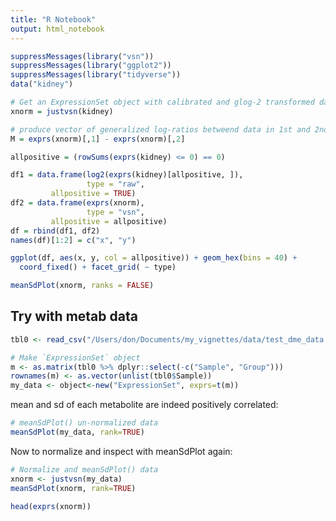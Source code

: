 ```yaml
---
title: "R Notebook"
output: html_notebook
---
```


```r
suppressMessages(library("vsn"))
suppressMessages(library("ggplot2"))
suppressMessages(library("tidyverse"))
data("kidney")
```


```r
# Get an ExpressionSet object with calibrated and glog-2 transformed data
xnorm = justvsn(kidney)

# produce vector of generalized log-ratios betweend data in 1st and 2nd column
M = exprs(xnorm)[,1] - exprs(xnorm)[,2]
```

```r
allpositive = (rowSums(exprs(kidney) <= 0) == 0)

df1 = data.frame(log2(exprs(kidney)[allpositive, ]),
                 type = "raw",
         allpositive = TRUE)
df2 = data.frame(exprs(xnorm),
                 type = "vsn",
         allpositive = allpositive)
df = rbind(df1, df2)
names(df)[1:2] = c("x", "y") 

ggplot(df, aes(x, y, col = allpositive)) + geom_hex(bins = 40) +
  coord_fixed() + facet_grid( ~ type)

```
```r
meanSdPlot(xnorm, ranks = FALSE) 
```

## Try with metab data

```r
tbl0 <- read_csv("/Users/don/Documents/my_vignettes/data/test_dme_data.csv") %>% replace(is.na(.), 0)
```
```r
# Make `ExpressionSet` object
m <- as.matrix(tbl0 %>% dplyr::select(-c("Sample", "Group")))
rownames(m) <- as.vector(unlist(tbl0$Sample))
my_data <- object<-new("ExpressionSet", exprs=t(m))
```

mean and sd of each metabolite are indeed positively correlated:

```r
# meanSdPlot() un-normalized data
meanSdPlot(my_data, rank=TRUE)
```

Now to normalize and inspect with meanSdPlot again:

```r
# Normalize and meanSdPlot() data
xnorm <- justvsn(my_data)
meanSdPlot(xnorm, rank=TRUE)
```
```r
head(exprs(xnorm))
```

